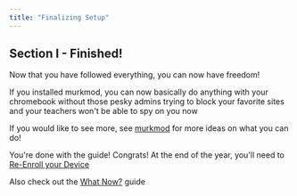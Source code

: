```yaml
---
title: "Finalizing Setup"
---
```


## Section I - Finished!

Now that you have followed everything, you can now have freedom!

If you installed murkmod, you can now basically do anything with your chromebook without those pesky admins trying to block your favorite sites and your teachers won't be able to spy on you now

If you would like to see more, see [murkmod](https://github.com/rainestorme/murkmod/) for more ideas on what you can do!

You're done with the guide! Congrats! At the end of the year, you'll need to [Re-Enroll your Device](other/re-enroll)

Also check out the [What Now?](/what-now) guide
